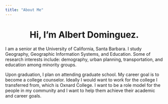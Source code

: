 ```yaml
---
title: "About Me"
---
```

  
<center>
# Hi, I'm Albert Dominguez.
</center>

I am a senior at the University of California, Santa Barbara. I study Geography, Geographic Information Systems, and Education. Some of research interests include: demography, urban planning, transportation, and education among minority groups.

Upon graduation, I plan on attending graduate school. My career goal is to become a college counselor. Ideally I would want to work for the college I transferred from, which is Oxnard College. I want to be a role model for the people in my community and I want to help them achieve their academic and career goals. 

